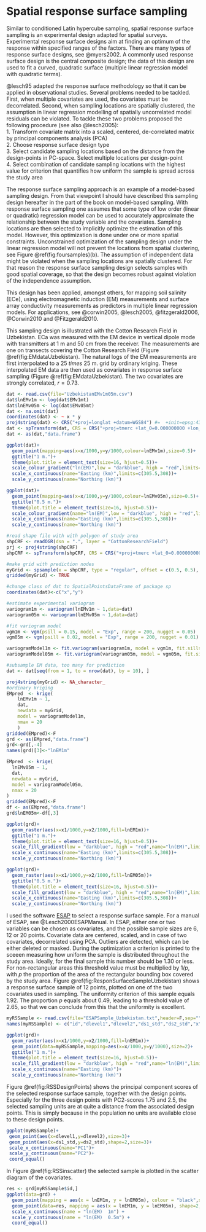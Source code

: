 # Spatial response surface sampling {#SpatialResponseSurface}

Similar to conditioned Latin hypercube sampling, spatial response surface sampling is an experimental design adapted for spatial surveys. Experimental response surface designs aim at finding an optimum of the response within specified ranges of the factors. There are many types of response surface designs, see @myers2002. A commonly used response surface design is the central composite design; the data of this design are used to fit a curved, quadratic surface (multiple linear regression model with quadratic terms).

@lesch95 adapted the response surface methodology so that it can be applied in observational studies. Several problems needed to be tackled. First, when multiple covariates are used, the covariates must be decorrelated. Second, when sampling locations are spatially clustered, the assumption in linear regression modelling of spatially uncorrelated model residuals can be violated. To tackle these two problems \citet{lesch95} proposed the following procedure (see also @lesch2005):   
1. Transform covariate matrix into a scaled, centered, de-correlated matrix by principal components analysis (PCA)   
2. Choose response surface design type   
3. Select candidate sampling locations based on the distance from the design-points in PC-space. Select multiple locations per design-point   
4. Select combination of candidate sampling locations with the highest value for criterion that quantifies how uniform the sample is spread across the study area   

The response surface sampling approach is an example of a model-based sampling design. From that viewpoint I should have described this sampling design hereafter in the part of the book on model-based sampling. With response surface sampling one assumes that some type of low order (linear or quadratic) regression model can be used to accurately approximate the relationship between the study variable and the covariates. Sampling locations are then selected to implicitly optimize the estimation of this model. However, this optimization is done under one or more spatial constraints. Unconstrained optimization of the sampling design under the linear regression model will not prevent the locations from spatial clustering, see Figure \@ref(fig:foursamples)(b). The assumption of independent data might be violated when the sampling locations are spatially clustered.  For that reason the response surface sampling design selects samples with good spatial coverage, so that the design becomes robust against violation of the independence assumption.

This design has been applied, amongst others, for mapping soil salinity (ECe), using electromagnetic induction (EM) measurements and surface array conductivity measurements as predictors in multiple linear regression models. For applications, see @corwin2005, @lesch2005, @fitzgerald2006, @Corwin2010 and @Fitzgerald2010.

This sampling design is illustrated with the Cotton Research Field in Uzbekistan. ECa was measured with the EM device in vertical dipole mode with transmitters at 1 m and 50 cm from the receiver. The measurements are one on transects covering the Cotton Research Field (Figure \@ref(fig:EMdataUzbekistan). The natural logs of the EM measurements are first interpolated to a 25 $times$ 25 m. grid by ordinary kriging. These interpolated EM data are then used as covariates in response surface sampling (Figure \@ref(fig:EMdataUzbekistan). The two covariates are strongly correlated, $r=0.73$.

```r
dat <- read.csv(file="UzbekistanEMv1m05m.csv")
dat$lnEMv1m <- log(dat$EMv1mt)
dat$lnEMv05m <- log(dat$EMv05mt)
dat <- na.omit(dat)
coordinates(dat) <- ~ x * y
proj4string(dat) <- CRS("+proj=longlat +datum=WGS84") #=  +init=epsg:4326
dat <- spTransform(dat, CRS = CRS("+proj=tmerc +lat_0=0.000000000 +lon_0=63.000000000 +k=1.000000 +x_0=500000.000 +y_0=0.000 +ellps=krass +units=m"))
dat <- as(dat,"data.frame")

ggplot(dat)+
  geom_point(mapping=aes(x=x/1000,y=y/1000,colour=lnEMv1m),size=0.5)+
  ggtitle("1 m.")+
  theme(plot.title = element_text(size=16, hjust=0.5))+
  scale_colour_gradient("ln(EM)",low = "darkblue", high = "red",limits=c(2.4,5.4))+
  scale_x_continuous(name="Easting (km)",limits=c(305.5,308))+
  scale_y_continuous(name="Northing (km)")

ggplot(dat)+
  geom_point(mapping=aes(x=x/1000,y=y/1000,colour=lnEMv05m),size=0.5)+
  ggtitle("0.5 m.")+
  theme(plot.title = element_text(size=16, hjust=0.5))+
  scale_colour_gradient(name="ln(EM)",low = "darkblue", high = "red",limits=c(4.2,5.8))+
  scale_x_continuous(name="Easting (km)",limits=c(305.5,308))+
  scale_y_continuous(name="Northing (km)")

#read shape file with with polygon of study area
shpCRF <- readOGR(dsn = ".", layer = "CottonResearchField")
prj <- proj4string(shpCRF)
shpCRF <- spTransform(shpCRF, CRS = CRS("+proj=tmerc +lat_0=0.000000000 +lon_0=63.000000000 +k=1.000000 +x_0=500000.000 +y_0=0.000 +ellps=krass +units=m"))

#make grid with prediction nodes
myGrid <- spsample(x = shpCRF, type = "regular", offset = c(0.5, 0.5), cellsize=25)
gridded(myGrid) <- TRUE

#change class of dat to SpatialPointsDataFrame of package sp
coordinates(dat)<-c("x","y")

#estimate experimental variogram
variogram1m <- variogram(lnEMv1m ~ 1,data=dat)
variogram05m <- variogram(lnEMv05m ~ 1,data=dat)

#fit variogram model
vgm1m <- vgm(psill = 0.15, model = "Exp", range = 200, nugget = 0.05)
vgm05m <- vgm(psill = 0.02, model = "Exp", range = 200, nugget = 0.01)

variogramModel1m <- fit.variogram(variogram1m, model = vgm1m, fit.sills = TRUE, fit.ranges=TRUE)
variogramModel05m <- fit.variogram(variogram05m, model = vgm05m, fit.sills = TRUE, fit.ranges=TRUE)

#subsample EM data, too many for prediction
dat <- dat[seq(from = 1, to = nrow(dat), by = 10), ]

proj4string(myGrid) <- NA_character_
#ordinary kriging
EMpred  <- krige(
    lnEMv1m ~ 1,
    dat,
    newdata = myGrid,
    model = variogramModel1m,
    nmax = 20
    )
gridded(EMpred)<-F
grd <- as(EMpred,"data.frame")
grd<-grd[,-4]
names(grd)[3]<-"lnEM1m"

EMpred  <- krige(
  lnEMv05m ~ 1,
  dat,
  newdata = myGrid,
  model = variogramModel05m,
  nmax = 20
)
gridded(EMpred)<-F
df <- as(EMpred,"data.frame")
grd$lnEM05m<-df[,3]

ggplot(grd)+
  geom_raster(aes(x=x1/1000,y=x2/1000,fill=lnEM1m))+
  ggtitle("1 m.")+
  theme(plot.title = element_text(size=16, hjust=0.5))+
  scale_fill_gradient(low = "darkblue", high = "red",name="ln(EM)",limits=c(2.4,5.4))+
  scale_x_continuous(name="Easting (km)",limits=c(305.5,308))+
  scale_y_continuous(name="Northing (km)")

ggplot(grd)+
  geom_raster(aes(x=x1/1000,y=x2/1000,fill=lnEM05m))+
  ggtitle("0.5 m.")+
  theme(plot.title = element_text(size=16, hjust=0.5))+
  scale_fill_gradient(low = "darkblue", high = "red",name="ln(EM)",limits=c(4.2,5.8))+
  scale_x_continuous(name="Easting (km)",limits=c(305.5,308))+
  scale_y_continuous(name="Northing (km)")
```

I used the software [ESAP](https://www.ars.usda.gov/pacific-west-area/riverside-ca/us-salinity-laboratory/docs/esap-model/) to select a response surface sample. For a manual of ESAP, see @Lesch2000ESAPManual. In ESAP, either one or two variables can be chosen as covariates, and the possible sample sizes are 6, 12 or 20 points. Covariate data are centered, scaled, and in case of two covariates, decorrelated using PCA. Outliers are detected, which can be either deleted or masked. During the optimization a criterion is printed to the sceeen measuring how uniform the sample is distributed throughout the study area. Ideally, for the final sample this number should be 1.30 or less. For non-rectangular areas this threshold value must be multiplied by 1/$p$, with $p$ the proportion of the area of the rectangular bounding box covered by the study area. Figure \@ref(fig:ResponSurfaceSampleUzbekistan) shows a response surface sample of 12 points, plotted on one of the two covariates used in sampling. The uniformity criterion of this sample equals 1.92. The proportion $p$ equals about 0.49, leading to a threshold value of 2.65, so that we can conclude from this that the uniformity is excellent.  

```r

myRSSample <- read.csv(file="ESAPSample_Uzbekistan.txt",header=F,sep="")
names(myRSSample) <- c("id","dlevel1","dlevel2","ds1_std","ds2_std","x","y")

ggplot(grd)+
  geom_raster(aes(x=x1/1000,y=x2/1000,fill=lnEM1m))+
  geom_point(data=myRSSample,mapping=aes(x=x/1000,y=y/1000),size=2)+
  ggtitle("1 m.")+
  theme(plot.title = element_text(size=16, hjust=0.5))+
  scale_fill_gradient(low = "darkblue", high = "red",name="ln(EM)",limits=c(2.4,5.4))+
  scale_x_continuous(name="Easting (km)")+
  scale_y_continuous(name="Northing (km)")
```

Figure \@ref(fig:RSSDesignPoints) shows the principal component scores of the selected response surface sample, together with the design points. Especially for the three design points with PC2-scores 1.75 and 2.5, the selected sampling units are at quite a distance from the associated design points. This is simply because in the population no units are available close to these design points. 

```r
ggplot(myRSSample)+
 geom_point(aes(x=dlevel1,y=dlevel2),size=3)+
 geom_point(aes(x=ds1_std,y=ds2_std),shape=2,size=3)+
 scale_x_continuous(name="PC1")+
 scale_y_continuous(name="PC2")+
 coord_equal()
```

In Figure \@ref(fig:RSSinscatter) the selected sample is plotted in the scatter diagram of the covariates.

```r
res <- grd[myRSSample$id,]
ggplot(data=grd) +
  geom_point(mapping = aes(x = lnEM1m, y = lnEM05m), colour = "black",size=1,alpha=0.1) +
  geom_point(data=res, mapping = aes(x = lnEM1m, y = lnEM05m), shape=2,colour="red",size=2) +
  scale_x_continuous(name = "ln(EM)  1m") +
  scale_y_continuous(name = "ln(EM)  0.5m") +
  coord_equal()
```

